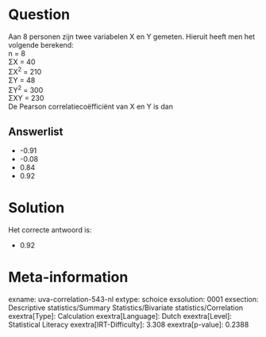 Question
========

Aan 8 personen zijn twee variabelen X en Y gemeten. Hieruit heeft men
het volgende berekend:\
n = 8\
ΣX = 40\
ΣX^2^ = 210\
ΣY = 48\
ΣY^2^ = 300\
ΣXY = 230\
De Pearson correlatiecoëfficiënt van X en Y is dan

Answerlist
----------

* -0.91
* -0.08
* 0.84
* 0.92

Solution
========

Het correcte antwoord is: 

* 0.92

Meta-information
================
exname: uva-correlation-543-nl
extype: schoice
exsolution: 0001
exsection: Descriptive statistics/Summary Statistics/Bivariate statistics/Correlation
exextra[Type]: Calculation
exextra[Language]: Dutch
exextra[Level]: Statistical Literacy
exextra[IRT-Difficulty]: 3.308
exextra[p-value]: 0.2388
